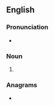 ==English==

===Pronunciation===
* {{IPA|/ˈpeɪɡənz/|lang=en}}

===Noun===
{{head|en|noun form}}

# {{plural of|pagan|lang=en}}

===Anagrams===
* {{anagrams|en|a=aagnps|pangas}}